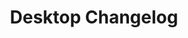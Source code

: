 ---
title: "Desktop Changelog"
description: "Releases and updates to the Desktop app"
sidebarTitle: "Desktop"
---